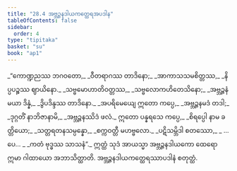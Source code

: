 ```yaml
---
title: "28.4 အဗ္ဘဉ္ဇနဒါယကတ္ထေရအပဒါန"
tableOfContents: false
sidebar:
  order: 4
type: "tipitaka"
basket: "su"
book: "ap1"
---
```



<DynamicBreadcrumb />

<Division number="14" book="ap1" e="ch" v="20" p="266">

<Paragraph number="3242" type="verses" book="ap1">
_“ကောဏ္ဍညဿ ဘဂဝတော,_  
_ဝီတရာဂဿ တာဒိနော;_  
_အာကာသသမစိတ္တဿ,_  
_နိပ္ပပဉ္စဿ ဈာယိနော._  

</Paragraph>

</Division>
<Division number="15" book="ap1" e="ch" v="20" p="266">

<Paragraph number="3243" type="verses" book="ap1">
_သဗ္ဗမောဟာတိဝတ္တဿ,_  
_သဗ္ဗလောကဟိတေသိနော;_  
_အဗ္ဘဉ္ဇနံ မယာ ဒိန္နံ,_  
_ဒွိပဒိန္ဒဿ တာဒိနော._  

</Paragraph>

</Division>
<Division number="16" book="ap1" e="ch" v="20" p="266">

<Paragraph number="3244" type="verses" book="ap1">
_အပရိမေယျေ ဣတော ကပ္ပေ,_  
_အဗ္ဘဉ္ဇနမဒံ တဒါ;_  
_ဒုဂ္ဂတိံ နာဘိဇာနာမိ,_  
_အဗ္ဘဉ္ဇနဿိဒံ ဖလံ._  

</Paragraph>

</Division>
<Division number="17" book="ap1" e="ch" v="20" p="266">

<Paragraph number="3245" type="verses" book="ap1">
ဣတော ပန္နရသေ ကပ္ပေ,_  
_စိရပ္ပေါ နာမ ခတ္တိယော;_  
_သတ္တရတနသမ္ပန္နော,_  
_စက္ကဝတ္တီ မဟဗ္ဗလော._  

</Paragraph>

</Division>
<Division number="18" book="ap1" e="ch" v="20" p="266">

<Paragraph number="3246" type="verses" book="ap1">
_ပဋိသမ္ဘိဒါ စတဿော,_  
_ …ပေ… _  
_ကတံ ဗုဒ္ဓဿ သာသနံ”._  

</Paragraph>

<Paragraph number="3247" book="ap1">
ဣတ္ထံ သုဒံ အာယသ္မာ အဗ္ဘဉ္ဇနဒါယကော ထေရော ဣမာ ဂါထာယော အဘာသိတ္ထာတိ.

</Paragraph>
</Division>

<Paragraph number="3248" type="center" book="ap1">
အဗ္ဘဉ္ဇနဒါယကတ္ထေရဿာပဒါနံ စတုတ္ထံ.
</Paragraph>